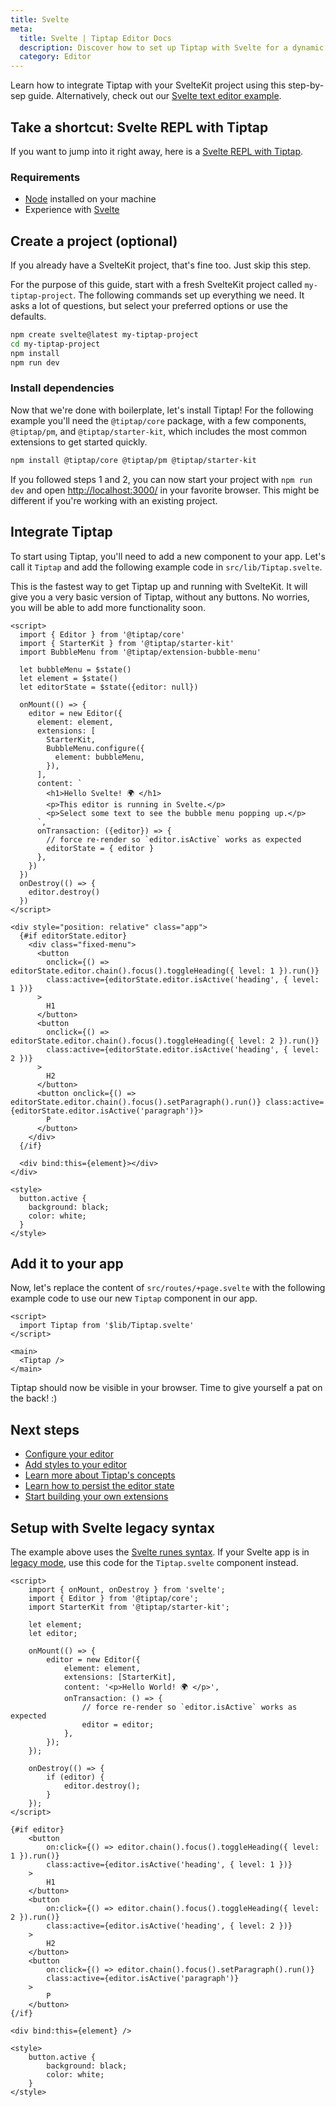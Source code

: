 ```yaml
---
title: Svelte
meta:
  title: Svelte | Tiptap Editor Docs
  description: Discover how to set up Tiptap with Svelte for a dynamic rich text editing experience. Follow our detailed guide in our docs!
  category: Editor
---
```


Learn how to integrate Tiptap with your SvelteKit project using this step-by-sep guide. Alternatively, check out our [Svelte text editor example](/examples/basics/default-text-editor).

## Take a shortcut: Svelte REPL with Tiptap

If you want to jump into it right away, here is a [Svelte REPL with Tiptap](https://svelte.dev/playground/66be82691d304dc981502659e93f8b92).

### Requirements

- [Node](https://nodejs.org/en/download/) installed on your machine
- Experience with [Svelte](https://svelte.dev/docs#getting-started)

## Create a project (optional)

If you already have a SvelteKit project, that's fine too. Just skip this step.

For the purpose of this guide, start with a fresh SvelteKit project called `my-tiptap-project`. The following commands set up everything we need. It asks a lot of questions, but select your preferred options or use the defaults.

```bash
npm create svelte@latest my-tiptap-project
cd my-tiptap-project
npm install
npm run dev
```

### Install dependencies

Now that we're done with boilerplate, let's install Tiptap! For the following example you'll need the `@tiptap/core` package, with a few components, `@tiptap/pm`, and `@tiptap/starter-kit`, which includes the most common extensions to get started quickly.

```bash
npm install @tiptap/core @tiptap/pm @tiptap/starter-kit
```

If you followed steps 1 and 2, you can now start your project with `npm run dev` and open [http://localhost:3000/](http://localhost:3000/) in your favorite browser. This might be different if you're working with an existing project.

## Integrate Tiptap

To start using Tiptap, you'll need to add a new component to your app. Let's call it `Tiptap` and add the following example code in `src/lib/Tiptap.svelte`.

This is the fastest way to get Tiptap up and running with SvelteKit. It will give you a very basic version of Tiptap, without any buttons. No worries, you will be able to add more functionality soon.

```svelte
<script>
  import { Editor } from '@tiptap/core'
  import { StarterKit } from '@tiptap/starter-kit'
  import BubbleMenu from '@tiptap/extension-bubble-menu'

  let bubbleMenu = $state()
  let element = $state()
  let editorState = $state({editor: null})

  onMount(() => {
    editor = new Editor({
      element: element,
      extensions: [
        StarterKit,
        BubbleMenu.configure({
          element: bubbleMenu,
        }),
      ],
      content: `
        <h1>Hello Svelte! 🌍️ </h1>
        <p>This editor is running in Svelte.</p>
        <p>Select some text to see the bubble menu popping up.</p>
      `,
      onTransaction: ({editor}) => {
        // force re-render so `editor.isActive` works as expected
		editorState = { editor }
      },
    })
  })
  onDestroy(() => {
    editor.destroy()
  })
</script>

<div style="position: relative" class="app">
  {#if editorState.editor}
    <div class="fixed-menu">
      <button
        onclick={() => editorState.editor.chain().focus().toggleHeading({ level: 1 }).run()}
        class:active={editorState.editor.isActive('heading', { level: 1 })}
      >
        H1
      </button>
      <button
        onclick={() => editorState.editor.chain().focus().toggleHeading({ level: 2 }).run()}
        class:active={editorState.editor.isActive('heading', { level: 2 })}
      >
        H2
      </button>
      <button onclick={() => editorState.editor.chain().focus().setParagraph().run()} class:active={editorState.editor.isActive('paragraph')}>
        P
      </button>
    </div>
  {/if}

  <div bind:this={element}></div>
</div>

<style>
  button.active {
    background: black;
    color: white;
  }
</style>

```



## Add it to your app

Now, let's replace the content of `src/routes/+page.svelte` with the following example code to use our new `Tiptap` component in our app.

```svelte
<script>
  import Tiptap from '$lib/Tiptap.svelte'
</script>

<main>
  <Tiptap />
</main>
```

Tiptap should now be visible in your browser. Time to give yourself a pat on the back! :)

## Next steps

- [Configure your editor](/editor/getting-started/configure)
- [Add styles to your editor](/editor/getting-started/style-editor)
- [Learn more about Tiptap's concepts](/editor/core-concepts/introduction)
- [Learn how to persist the editor state](/editor/core-concepts/persistence)
- [Start building your own extensions](/editor/extensions/custom-extensions)

## Setup with Svelte legacy syntax

The example above uses the [Svelte runes syntax](https://svelte.dev/docs/svelte/what-are-runes). If your Svelte app is in [legacy mode](https://svelte.dev/docs/svelte/legacy-let), use this code for the `Tiptap.svelte` component instead.

```svelte
<script>
	import { onMount, onDestroy } from 'svelte';
	import { Editor } from '@tiptap/core';
	import StarterKit from '@tiptap/starter-kit';

	let element;
	let editor;

	onMount(() => {
		editor = new Editor({
			element: element,
			extensions: [StarterKit],
			content: '<p>Hello World! 🌍️ </p>',
			onTransaction: () => {
				// force re-render so `editor.isActive` works as expected
				editor = editor;
			},
		});
	});

	onDestroy(() => {
		if (editor) {
			editor.destroy();
		}
	});
</script>

{#if editor}
	<button
		on:click={() => editor.chain().focus().toggleHeading({ level: 1 }).run()}
		class:active={editor.isActive('heading', { level: 1 })}
	>
		H1
	</button>
	<button
		on:click={() => editor.chain().focus().toggleHeading({ level: 2 }).run()}
		class:active={editor.isActive('heading', { level: 2 })}
	>
		H2
	</button>
	<button
		on:click={() => editor.chain().focus().setParagraph().run()}
		class:active={editor.isActive('paragraph')}
	>
		P
	</button>
{/if}

<div bind:this={element} />

<style>
	button.active {
		background: black;
		color: white;
	}
</style>
```
